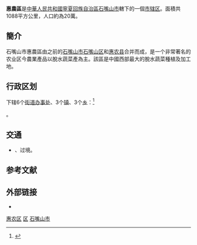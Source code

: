 {{Infobox China County
|Belong = [[宁夏回族自治区|宁夏回族自治区]][[石嘴山市|石嘴山市]]
}}

'''惠農區'''是[[中華人民共和國|中華人民共和國]][[寧夏回族自治區|寧夏回族自治區]][[石嘴山市|石嘴山市]]轄下的一個[[市辖区|市辖区]]。面積共1088平方公里，人口約為20萬。

==簡介==
石嘴山市惠農區由之前的[[石嘴山市|石嘴山市]][[石嘴山区|石嘴山区]]和[[惠农县|惠农县]]合并而成，是一个非常著名的农业区今農業產品以脫水蔬菜產為主。該區是中國西部最大的脫水蔬菜種植及加工地。

== 行政区划 ==
{{PAGENAMEBASE}}下辖6个[[街道办事处|街道办事处]]、3个[[镇|镇]]、3个[[乡_(中华人民共和国)|乡]]：<ref>{{PRC admin/ref sgc|64/02/05/000/000}}</ref>

{{PRC admin/children|64/02/05/000/000}}。

== 交通 ==
* {{中国国道名|109}}、{{中国国道名|110}}过境。

== 参考文献 ==
{{reflist}}

== 外部链接 ==
* {{Official website|http://www.huinong.gov.cn/|name=石嘴山市惠农区人民政府}}

{{惠农区行政区划}}
{{石嘴山市行政区划}}
{{宁夏行政区划}}

[[Category:惠农区|]]
[[Category:石嘴山区县|区]]
[[Category:宁夏市辖区|石嘴山市]]